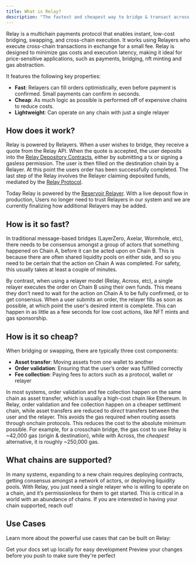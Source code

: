 ```yaml
---
title: What is Relay?
description: "The fastest and cheapest way to bridge & transact across chains"
---
```


Relay is a multichain payments protocol that enables instant, low-cost bridging, swapping, and cross-chain execution. It works using Relayers who execute cross-chain transactions in exchange for a small fee. Relay is designed to minimize gas costs and execution latency, making it ideal for price-sensitive applications, such as payments, bridging, nft minting and gas abstraction.

It features the following key properties:

- **Fast**: Relayers can fill orders optimistically, even before payment is confirmed. Small payments can confirm in seconds.
- **Cheap**: As much logic as possible is performed off of expensive chains to reduce costs.
- **Lightweight**: Can operate on any chain with just a single relayer

## How does it work?

Relay is powered by Relayers. When a user wishes to bridge, they receive a quote from the Relay API. When the quote is accepted, the user deposits into the [Relay Depository Contracts](/references/protocol/depository/overview), either by submitting a tx or signing a gasless permission. The user is then filled on the destination chain by a Relayer. At this point the users order has been successfully completed. The last step of the Relay involves the Relayer claiming deposited funds, mediated by the [Relay Protocol](/references/protocol/).

Today Relay is powered by the [Reservoir Relayer](/how-it-works/the-reservoir-relayer). With a live deposit flow in production, Users no longer need to trust Relayers in our system and we are currently finalizing how additional Relayers may be added.

## How is it so fast?

In traditional message-based bridges (LayerZero, Axelar, Wormhole, etc), there needs to be consensus amongst a group of actors that something happened on Chain A, before it can be acted upon on Chain B. This is because there are often shared liquidity pools on either side, and so you need to be certain that the action on Chain A was completed. For safety, this usually takes at least a couple of minutes.

By contrast, when using a relayer model (Relay, Across, etc), a single relayer executes the order on Chain B using their own funds. This means they don’t need to wait for the action on Chain A to be fully confirmed, or to get consensus. When a user submits an order, the relayer fills as soon as possible, at which point the user's desired intent is complete. This can happen in as little as a few seconds for low cost actions, like NFT mints and gas sponsorship.

## How is it so cheap?

When bridging or swapping, there are typically three cost components:

- **Asset transfer**: Moving assets from one wallet to another
- **Order validation**: Ensuring that the user’s order was fulfilled correctly
- **Fee collection**: Paying fees to actors such as a protocol, wallet or relayer

In most systems, order validation and fee collection happen on the same chain as asset transfer, which is usually a high-cost chain like Ethereum. In Relay, order validation and fee collection happen on a cheaper settlment chain, while asset transfers are reduced to _direct_ transfers between the user and the relayer. This avoids the gas required when routing assets through onchain protocols. This reduces the cost to the absolute minimum possible. For example, for a crosschain bridge, the gas cost to use Relay is ~42,000 gas (origin & destination), while with Across, the _cheapest_ alternative, it is roughly ~250,000 gas.

## What chains are supported?

In many systems, expanding to a new chain requires deploying contracts, getting consensus amongst a network of actors, or deploying liquidity pools. With Relay, you just need a single relayer who is willing to operate on a chain, and it’s permissionless for them to get started. This is critical in a world with an abundance of chains. If you are interested in having your chain supported, reach out!

## Use Cases

Learn more about the powerful use cases that can be built on Relay:

<CardGroup cols={2}>
  <Card
    title="Instant Bridging"
    icon="bridge"
    href="https://docs.relay.link/use-cases/instant-bridging"
  >
    Get your docs set up locally for easy development
  </Card>
  <Card
    title="Cross-chain Execution"
    icon="route"
    href="https://docs.relay.link/use-cases/cross-chain-execution"
  >
    Preview your changes before you push to make sure they're perfect
  </Card>
</CardGroup>
